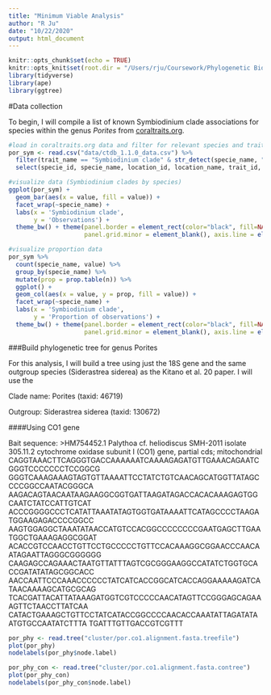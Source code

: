 ```yaml
---
title: "Minimum Viable Analysis"
author: "R Ju"
date: "10/22/2020"
output: html_document
---
```


```r
knitr::opts_chunk$set(echo = TRUE)
knitr::opts_knit$set(root.dir = "/Users/rju/Coursework/Phylogenetic Biology/finalproject/")
library(tidyverse)
library(ape)
library(ggtree)
```
#Data collection

To begin, I will compile a list of known Symbiodinium clade associations for species within the genus *Porites* from [coraltraits.org](coraltraits.org).

```r

#load in coraltraits.org data and filter for relevant species and trait
por_sym <- read.csv("data/ctdb_1.1.0_data.csv") %>%
  filter(trait_name == "Symbiodinium clade" & str_detect(specie_name, "Porites")) %>%
  select(specie_id, specie_name, location_id, location_name, trait_id, trait_name, methodology_id, methodology_name, value)

#visualize data (Symbiodinium clades by species)
ggplot(por_sym) +
  geom_bar(aes(x = value, fill = value)) + 
  facet_wrap(~specie_name) + 
  labs(x = 'Symbiodinium clade',
       y = 'Observations') +
  theme_bw() + theme(panel.border = element_rect(color="black", fill=NA, size=0.75), panel.grid.major = element_blank(),
                     panel.grid.minor = element_blank(), axis.line = element_blank()) 

#visualize proportion data
por_sym %>%
  count(specie_name, value) %>%
  group_by(specie_name) %>%
  mutate(prop = prop.table(n)) %>%
  ggplot() +
  geom_col(aes(x = value, y = prop, fill = value)) + 
  facet_wrap(~specie_name) + 
  labs(x = 'Symbiodinium clade',
       y = 'Proportion of observations') +
  theme_bw() + theme(panel.border = element_rect(color="black", fill=NA, size=0.75), panel.grid.major = element_blank(),
                     panel.grid.minor = element_blank(), axis.line = element_blank()) 
```


###Build phylogenetic tree for genus Porites

For this analysis, I will build a tree using just the 18S gene and the same outgroup species (Siderastrea siderea) as the Kitano et al. 20 paper. I will use the 


Clade name: Porites (taxid: 46719)

Outgroup: Siderastrea siderea (taxid: 130672)

####Using CO1 gene

Bait sequence:
    >HM754452.1 Palythoa cf. heliodiscus SMH-2011 isolate 305.11.2 cytochrome oxidase subunit I (CO1) gene, partial cds; mitochondrial
    CAGGTAAACTTCAGGGTGACCAAAAAATCAAAAGAGATGTTGAAACAGAATCGGGTCCCCCCCTCCGGCG
    GGGTCAAAGAAAGTAGTGTTAAAATTCCTATCTGTCAACAGCATGGTTATAGCCCCGGCCAATACGGGCA
    AAGACAGTAACAATAAGAAGGCGGTGATTAAGATAGACCACACAAAGAGTGGCAATCTATCCATTGTCAT
    ACCCGGGGCCCTCATATTAAATATAGTGGTGATAAAATTCATAGCCCCTAAGATGGAAGAGACCCCGGCC
    AAGTGGAGGCTAAATATAACCATGTCCACGGCCCCCCCCGAATGAGCTTGAATGGCTGAAAGAGGCGGAT
    ACACCGTCCAACCTGTTCCTGCCCCCTGTTCCACAAAGGCGGAACCCAACAATAGAATTAGGGCGGGGGG
    CAAGAGCCAGAAACTAATGTTATTTAGTCGCGGGAAGGCCATATCTGGTGCACCGATATATAGCGGCACC
    AACCAATTCCCAAACCCCCCTATCATCACCGGCATCACCAGGAAAAAGATCATAACAAAAGCATGCGCAG
    TCACGATTACATTATAAAGATGGTCGTCCCCCAACATAGTTCCGGGAGCAGAAAGTTCTAACCTTATCAA
    CATACTGAAAGCTGTTCCTATCATACCGGCCCCAACACCAAATATTAGATATAATGTGCCAATATCTTTA
    TGATTTGTTGACCGTCGTTT

```r
por_phy <- read.tree("cluster/por.co1.alignment.fasta.treefile")
plot(por_phy)
nodelabels(por_phy$node.label)

por_phy_con <- read.tree("cluster/por.co1.alignment.fasta.contree")
plot(por_phy_con)
nodelabels(por_phy_con$node.label)
```


